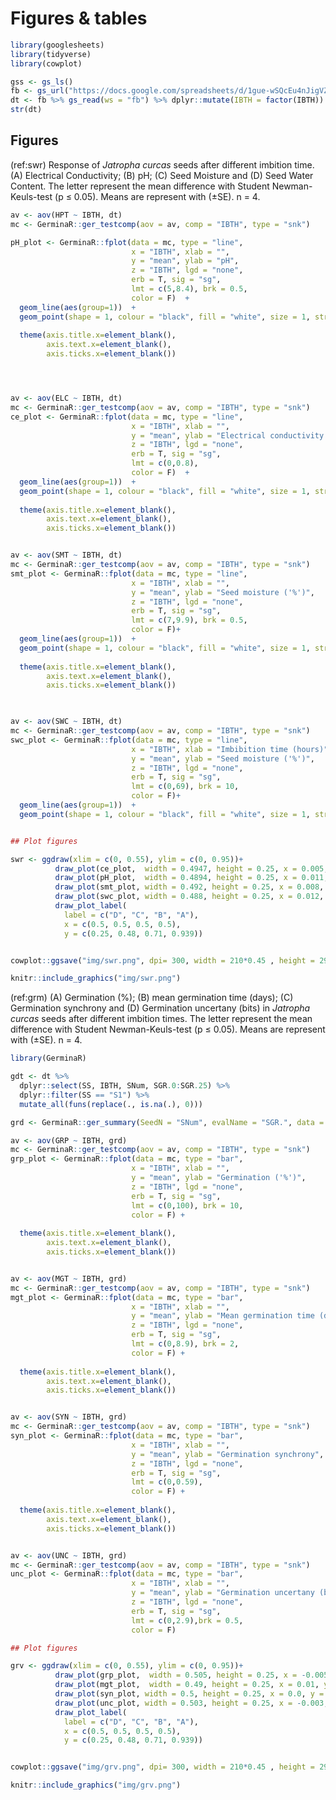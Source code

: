 # Figures & tables

```r

library(googlesheets)
library(tidyverse)
library(cowplot)

gss <- gs_ls()
fb <- gs_url("https://docs.google.com/spreadsheets/d/1gue-wSQcEu4nJigVZdUWsTfIIzhtxpDRdWAQiEHgKak/edit#gid=1437032568") 
dt <- fb %>% gs_read(ws = "fb") %>% dplyr::mutate(IBTH = factor(IBTH))
str(dt)
```


## Figures

(ref:swr) Response of *Jatropha curcas* seeds after different imbition time. (A) Electrical Conductivity; (B) pH; (C) Seed Moisture and  (D) Seed Water Content. The letter represent the mean difference with Student Newman-Keuls-test (p ≤ 0.05). Means are represent with (±SE). n = 4.


```r

av <- aov(HPT ~ IBTH, dt)
mc <- GerminaR::ger_testcomp(aov = av, comp = "IBTH", type = "snk")

pH_plot <- GerminaR::fplot(data = mc, type = "line",
                           x = "IBTH", xlab = "",
                           y = "mean", ylab = "pH",
                           z = "IBTH", lgd = "none", 
                           erb = T, sig = "sg", 
                           lmt = c(5,8.4), brk = 0.5, 
                           color = F)  + 
  geom_line(aes(group=1))  +
  geom_point(shape = 1, colour = "black", fill = "white", size = 1, stroke = 0.5)+
  
  theme(axis.title.x=element_blank(),
        axis.text.x=element_blank(),
        axis.ticks.x=element_blank())




av <- aov(ELC ~ IBTH, dt)
mc <- GerminaR::ger_testcomp(aov = av, comp = "IBTH", type = "snk")
ce_plot <- GerminaR::fplot(data = mc, type = "line",
                           x = "IBTH", xlab = "",
                           y = "mean", ylab = "Electrical conductivity (dS.m^{-1})",
                           z = "IBTH", lgd = "none", 
                           erb = T, sig = "sg", 
                           lmt = c(0,0.8),
                           color = F)  + 
  geom_line(aes(group=1))  +
  geom_point(shape = 1, colour = "black", fill = "white", size = 1, stroke = 0.5)+
  
  theme(axis.title.x=element_blank(),
        axis.text.x=element_blank(),
        axis.ticks.x=element_blank())


av <- aov(SMT ~ IBTH, dt)
mc <- GerminaR::ger_testcomp(aov = av, comp = "IBTH", type = "snk")
smt_plot <- GerminaR::fplot(data = mc, type = "line",
                           x = "IBTH", xlab = "",
                           y = "mean", ylab = "Seed moisture ('%')",
                           z = "IBTH", lgd = "none", 
                           erb = T, sig = "sg", 
                           lmt = c(7,9.9), brk = 0.5, 
                           color = F)+ 
  geom_line(aes(group=1))  +
  geom_point(shape = 1, colour = "black", fill = "white", size = 1, stroke = 0.5)+
  
  theme(axis.title.x=element_blank(),
        axis.text.x=element_blank(),
        axis.ticks.x=element_blank())

                      

av <- aov(SWC ~ IBTH, dt)
mc <- GerminaR::ger_testcomp(aov = av, comp = "IBTH", type = "snk")
swc_plot <- GerminaR::fplot(data = mc, type = "line",
                           x = "IBTH", xlab = "Imbibition time (hours)",
                           y = "mean", ylab = "Seed moisture ('%')",
                           z = "IBTH", lgd = "none", 
                           erb = T, sig = "sg", 
                           lmt = c(0,69), brk = 10, 
                           color = F)+ 
  geom_line(aes(group=1))  +
  geom_point(shape = 1, colour = "black", fill = "white", size = 1, stroke = 0.5)


## Plot figures

swr <- ggdraw(xlim = c(0, 0.55), ylim = c(0, 0.95))+
          draw_plot(ce_plot,  width = 0.4947, height = 0.25, x = 0.005, y = 0.695) +
          draw_plot(pH_plot,  width = 0.4894, height = 0.25, x = 0.011, y = 0.464) +
          draw_plot(smt_plot, width = 0.492, height = 0.25, x = 0.008, y = 0.232) +
          draw_plot(swc_plot, width = 0.488, height = 0.25, x = 0.012, y = 0.0) +
          draw_plot_label(
            label = c("D", "C", "B", "A"), 
            x = c(0.5, 0.5, 0.5, 0.5), 
            y = c(0.25, 0.48, 0.71, 0.939))


cowplot::ggsave("img/swr.png", dpi= 300, width = 210*0.45 , height = 297*0.9, units = "mm")

knitr::include_graphics("img/swr.png")

```


(ref:grm) (A) Germination (%); (B) mean germination time (days); (C) Germination synchrony and (D) Germination uncertany (bits) in *Jatropha curcas* seeds after different imbition times. The letter represent the mean difference with Student Newman-Keuls-test (p ≤ 0.05). Means are represent with (±SE). n = 4.

```r

library(GerminaR)

gdt <- dt %>% 
  dplyr::select(SS, IBTH, SNum, SGR.0:SGR.25) %>% 
  dplyr::filter(SS == "S1") %>% 
  mutate_all(funs(replace(., is.na(.), 0)))

grd <- GerminaR::ger_summary(SeedN = "SNum", evalName = "SGR.", data = gdt)

av <- aov(GRP ~ IBTH, grd)
mc <- GerminaR::ger_testcomp(aov = av, comp = "IBTH", type = "snk")
grp_plot <- GerminaR::fplot(data = mc, type = "bar",
                           x = "IBTH", xlab = "",
                           y = "mean", ylab = "Germination ('%')",
                           z = "IBTH", lgd = "none", 
                           erb = T, sig = "sg", 
                           lmt = c(0,100), brk = 10,
                           color = F) +
  
  theme(axis.title.x=element_blank(),
        axis.text.x=element_blank(),
        axis.ticks.x=element_blank())


av <- aov(MGT ~ IBTH, grd)
mc <- GerminaR::ger_testcomp(aov = av, comp = "IBTH", type = "snk")
mgt_plot <- GerminaR::fplot(data = mc, type = "bar",
                           x = "IBTH", xlab = "",
                           y = "mean", ylab = "Mean germination time (days)",
                           z = "IBTH", lgd = "none", 
                           erb = T, sig = "sg", 
                           lmt = c(0,8.9), brk = 2,
                           color = F) +
  
  theme(axis.title.x=element_blank(),
        axis.text.x=element_blank(),
        axis.ticks.x=element_blank())


av <- aov(SYN ~ IBTH, grd)
mc <- GerminaR::ger_testcomp(aov = av, comp = "IBTH", type = "snk")
syn_plot <- GerminaR::fplot(data = mc, type = "bar",
                           x = "IBTH", xlab = "",
                           y = "mean", ylab = "Germination synchrony",
                           z = "IBTH", lgd = "none", 
                           erb = T, sig = "sg", 
                           lmt = c(0,0.59),
                           color = F) +
  
  theme(axis.title.x=element_blank(),
        axis.text.x=element_blank(),
        axis.ticks.x=element_blank())


av <- aov(UNC ~ IBTH, grd)
mc <- GerminaR::ger_testcomp(aov = av, comp = "IBTH", type = "snk")
unc_plot <- GerminaR::fplot(data = mc, type = "bar",
                           x = "IBTH", xlab = "",
                           y = "mean", ylab = "Germination uncertany (bits)",
                           z = "IBTH", lgd = "none", 
                           erb = T, sig = "sg", 
                           lmt = c(0,2.9),brk = 0.5,
                           color = F)

## Plot figures

grv <- ggdraw(xlim = c(0, 0.55), ylim = c(0, 0.95))+
          draw_plot(grp_plot,  width = 0.505, height = 0.25, x = -0.005, y = 0.697) +
          draw_plot(mgt_plot,  width = 0.49, height = 0.25, x = 0.01, y = 0.464) +
          draw_plot(syn_plot, width = 0.5, height = 0.25, x = 0.0, y = 0.232) +
          draw_plot(unc_plot, width = 0.503, height = 0.25, x = -0.003, y = 0.0) +
          draw_plot_label(
            label = c("D", "C", "B", "A"), 
            x = c(0.5, 0.5, 0.5, 0.5), 
            y = c(0.25, 0.48, 0.71, 0.939))


cowplot::ggsave("img/grv.png", dpi= 300, width = 210*0.45 , height = 297*0.9, units = "mm")

knitr::include_graphics("img/grv.png")


```

